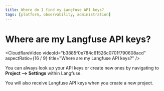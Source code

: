 ```yaml
---
title: Where do I find my Langfuse API keys?
tags: [platform, observability, administration]
---
```


# Where are my Langfuse API keys?

<CloudflareVideo
  videoId="b3885f0e784c61526c0701f790608acd"
  aspectRatio={16 / 9}
  title="Where are my Langfuse API keys?"
/>

You can always look up your API keys or create new ones by navigating to **Project --> Settings** within Langfuse.

You will also receive Langfuse API keys when you create a new project.
